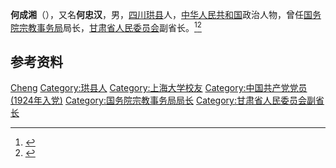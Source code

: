 '''何成湘'''（{{bd|1900年||1967年|}}），又名'''何忠汉'''，男，[[四川|四川]][[珙县|珙县]]人，[[中华人民共和国|中华人民共和国]]政治人物，曾任[[国务院宗教事务局|国务院宗教事务局]]局长，[[甘肃省人民委员会|甘肃省人民委员会]]副省长。<ref>{{Cite book|title=甘肃大辞典|author=郭方忠, 张克复, 吕靖华主编|publisher=甘肃文化出版社|year=2000|isbn=|location=兰州|pages=}}</ref><ref>{{Cite book|title=中华人民共和国职官志|author=何虎生, 李耀东, 向常福主编|publisher=中国社会出版社|year=2003|isbn=9787800883934|location=北京|pages=}}</ref>

== 参考资料 ==
{{reflist}}

{{中国人物小作品}}

{{Authority control}}
{{DEFAULTSORT:He何}}
[[Category:何姓|Cheng]]
[[Category:珙县人|Category:珙县人]]
[[Category:上海大学校友|Category:上海大学校友]]
[[Category:中国共产党党员_(1924年入党)|Category:中国共产党党员 (1924年入党)]]
[[Category:国务院宗教事务局局长|Category:国务院宗教事务局局长]]
[[Category:甘肃省人民委员会副省长|Category:甘肃省人民委员会副省长]]